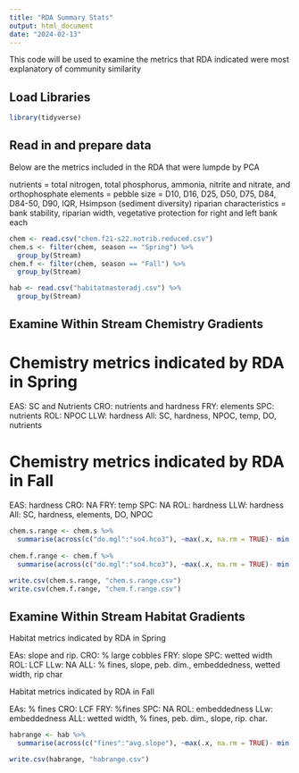 ---
title: "RDA Summary Stats"
output: html_document
date: "2024-02-13"
---

This code will be used to examine the metrics that RDA indicated were most explanatory of community similarity

## Load Libraries

```{r}
library(tidyverse)

```

## Read in and prepare data

Below are the metrics included in the RDA that were lumpde by PCA

nutrients = total nitrogen, total phosphorus, ammonia, nitrite and nitrate, and orthophosphate
elements = 
pebble size = D10, D16, D25, D50, D75, D84, D84-50, D90, IQR, Hsimpson (sediment diversity)
riparian characteristics = bank stability, riparian width, vegetative protection for right and left bank each


```{r}
chem <- read.csv("chem.f21-s22.notrib.reduced.csv")
chem.s <- filter(chem, season == "Spring") %>%
  group_by(Stream)
chem.f <- filter(chem, season == "Fall") %>%
  group_by(Stream)

hab <- read.csv("habitatmasteradj.csv") %>%
  group_by(Stream)

```

## Examine Within Stream Chemistry Gradients

# Chemistry metrics indicated by RDA in Spring

EAS: SC and Nutrients
CRO: nutrients and hardness
FRY: elements
SPC: nutrients
ROL: NPOC
LLW: hardness
All: SC, hardness, NPOC, temp, DO, nutrients

# Chemistry metrics indicated by RDA in Fall

EAS: hardness
CRO: NA
FRY: temp
SPC: NA
ROL: hardness
LLW: hardness
All: SC, hardness, elements, DO, NPOC


```{r}

chem.s.range <- chem.s %>%
  summarise(across(c("do.mgl":"so4.hco3"), ~max(.x, na.rm = TRUE)- min (.x, na.rm = TRUE)))
          
chem.f.range <- chem.f %>%
  summarise(across(c("do.mgl":"so4.hco3"), ~max(.x, na.rm = TRUE)- min (.x, na.rm = TRUE)))

write.csv(chem.s.range, "chem.s.range.csv")
write.csv(chem.f.range, "chem.f.range.csv")

```

## Examine Within Stream Habitat Gradients

Habitat metrics indicated by RDA in Spring

EAs: slope and rip.
CRO: % large cobbles
FRY: slope
SPC: wetted width
ROL: LCF
LLw: NA
ALL: % fines, slope, peb. dim., embeddedness, wetted width, rip char

Habitat metrics indicated by RDA in Fall

EAs: % fines
CRO: LCF
FRY: %fines
SPC: NA
ROL: embeddedness 
LLw: embeddedness 
ALL: wetted width, % fines, peb. dim., slope, rip. char.

```{r}
habrange <- hab %>%
  summarise(across(c("fines":"avg.slope"), ~max(.x, na.rm = TRUE)- min (.x, na.rm = TRUE)))

write.csv(habrange, "habrange.csv")
```


## 


```{r}

```


## 


```{r}

```



